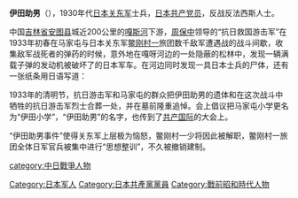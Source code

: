 {{copyedit|time=2015-09-07T00:27:28+00:00}}
{{unreferenced|time=2015-09-07T00:27:28+00:00}}
'''伊田助男'''（{{bd|？||1933年|catIdx=Ita Sukeo}}），1930年代[[日本|日本]][[关东军|关东军]]士兵，[[日本共产党|日本共产党员]]，反战反法西斯人士。

中国[[吉林省|吉林省]][[安图县|安图县]]城近200公里的[[嘎斯河|嘎斯河]]下游，[[周保中|周保中]]领导的“抗日救国游击军”在1933年初春在马家屯与日本关东军[[鳖刚村一|鳖刚村一]]旅团数千敌军遭遇战的战斗间歇，收集敌军战死者的弹药的时候，意外地在嘎呀河边的一处隐蔽的松林中，发现一辆满载子弹的发动机被破坏了的日本军车。在河边同时发现一具日本士兵的尸体，还有一张纸条用日语写道：{{quote|亲爱的中国游击队同志们：
<br><br>
我看到你们撒在山沟里的宣传品，知道你们是共产党领导的游击队。
<br>
你们是爱国主义者，也是国际主义者。
<br>
我很想和你们会面，但我被法西斯野兽包围走投无路，我决定自杀。我把我运来的10万发子弹赠给贵军。请你们瞄准日本法西斯军射击。祝神圣的共产主义事业早日成功！
<br><br>
关东军间岛日本辎重队
<br>
日本共产党员伊田助男
<br>
1933年3月30日}}

1933年的清明节，抗日游击军和马家屯的群众把伊田助男的遗体和在这次战斗中牺牲的抗日游击军烈士合葬一处，并在墓前隆重追悼。会上倡议把马家屯小学更名为“伊田小学”，“伊田助男”的名字，也传到了[[共产国际|共产国际]]的大会上。

“伊田助男事件”使得关东军上层极为恼怒，鳖刚村一少将因此被解职，鳖刚村一旅团全体日军官兵被集中进行“思想整训”，不久被撤销建制。

{{DEFAULTSORT:Ita Sukeo}}
[[category:中日戰爭人物|category:中日戰爭人物]]
[[Category:日本军人|Category:日本军人]]
[[Category:日本共產黨黨員|Category:日本共產黨黨員]]
[[Category:戰前昭和時代人物|Category:戰前昭和時代人物]]